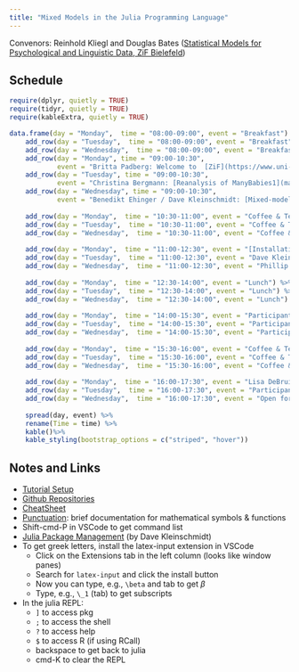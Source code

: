 ```yaml
---
title: "Mixed Models in the Julia Programming Language"
---
```


Convenors: Reinhold Kliegl and Douglas Bates ([Statistical Models for Psychological and Linguistic Data, ZiF Bielefeld](https://www.uni-bielefeld.de/(en)/ZiF/KG/2019StatModels/))

## Schedule

```r
require(dplyr, quietly = TRUE)
require(tidyr, quietly = TRUE)
require(kableExtra, quietly = TRUE)

data.frame(day = "Monday",  time = "08:00-09:00", event = "Breakfast") %>%
    add_row(day = "Tuesday",  time = "08:00-09:00", event = "Breakfast") %>%
    add_row(day = "Wednesday",  time = "08:00-09:00", event = "Breakfast") %>%
    add_row(day = "Monday", time = "09:00-10:30", 
            event = "Britta Padberg: Welcome to  [ZiF](https://www.uni-bielefeld.de/(en)/ZiF/)\n\nDouglas Bates: [Introduction to the Julia-based MixedModels package](intro.html)") %>%
    add_row(day = "Tuesday", time = "09:00-10:30", 
            event = "Christina Bergmann: [Reanalysis of ManyBabies1](manybabies.html)") %>%
    add_row(day = "Wednesday", time = "09:00-10:30", 
            event = "Benedikt Ehinger / Dave Kleinschmidt: [Mixed-model timeseries analysis](https://www.unfoldtoolbox.org/index.html), see [Julia version - very alpha](https://github.com/unfoldtoolbox/unfold.jl)\n\nHannes Matuschek: [Prewhitening of LMMs](https://github.com/RePsychLing/PreWhitening)") %>%
    
    add_row(day = "Monday",  time = "10:30-11:00", event = "Coffee & Tea") %>%
    add_row(day = "Tuesday",  time = "10:30-11:00", event = "Coffee & Tea") %>%
    add_row(day = "Wednesday",  time = "10:30-11:00", event = "Coffee & Tea") %>%
    
    add_row(day = "Monday",  time = "11:00-12:30", event = "[Installation Check](https://github.com/RePsychLing/TutorialSetup)\n\nReinhold Kliegl: [Workflow for a complex LMM example](complex.html)") %>%
    add_row(day = "Tuesday",  time = "11:00-12:30", event = "Dave Kleinschmidt: [StatsModels.jl tour: Contrasts, `@formula`, and Terms](https://repsychling.github.io/contrasts-and-formula/)\n\nBayoan Calderon: Setup of a Julia environment and projects](https://github.com/RePsychLing/Julia-Tips)") %>%
    add_row(day = "Wednesday",  time = "11:00-12:30", event = "Phillip Alday: [MixedModels-lme4 bridge](https://github.com/RePsychLing/MixedModels-lme4-bridge)\n\nDouglas Bates: [Parametric bootstrapping](https://github.com/RePsychLing/Bootstrapping)\n\nPhillip Alday: [Parallel threads](https://github.com/RePsychLing/Parallelism)") %>%
    
    add_row(day = "Monday",  time = "12:30-14:00", event = "Lunch") %>%
    add_row(day = "Tuesday",  time = "12:30-14:00", event = "Lunch") %>%
    add_row(day = "Wednesday",  time = "12:30-14:00", event = "Lunch") %>%
    
    add_row(day = "Monday",  time = "14:00-15:30", event = "Participant Issues") %>%
    add_row(day = "Tuesday",  time = "14:00-15:30", event = "Participant Issues") %>%
    add_row(day = "Wednesday",  time = "14:00-15:30", event = "Participant Issues") %>%
    
    add_row(day = "Monday",  time = "15:30-16:00", event = "Coffee & Tea") %>%
    add_row(day = "Tuesday",  time = "15:30-16:00", event = "Coffee & Tea") %>%
    add_row(day = "Wednesday",  time = "15:30-16:00", event = "Coffee & Tea") %>%
    
    add_row(day = "Monday",  time = "16:00-17:30", event = "Lisa DeBruine: [Power simulation](powersim.html)") %>%
    add_row(day = "Tuesday",  time = "16:00-17:30", event = "Participant Issues") %>%
    add_row(day = "Wednesday",  time = "16:00-17:30", event = "Open forum feedback") %>%
    
    spread(day, event) %>%
    rename(Time = time) %>%
    kable()%>%
    kable_styling(bootstrap_options = c("striped", "hover"))
```


## Notes and Links

* [Tutorial Setup](https://github.com/RePsychLing/TutorialSetup)
* [Github Repositories](https://github.com/RePsychLing)
* [CheatSheet](https://juliadocs.github.io/Julia-Cheat-Sheet/)
* [Punctuation](https://docs.julialang.org/en/v1/base/punctuation/): brief documentation for mathematical symbols & functions
* Shift-cmd-P in VSCode to get command list
* [Julia Package Management](pkg.html) (by Dave Kleinschmidt)
* To get greek letters, install the latex-input extension in VSCode
    - Click on the Extensions tab in the left column (looks like window panes)
    - Search for `latex-input` and click the install button
    - Now you can type, e.g., `\beta` and tab to get $\beta$
    - Type, e.g., `\_1` (tab) to get subscripts
* In the julia REPL:
    - `]` to access pkg
    - `;` to access the shell
    - `?` to access help
    - `$` to access R (if using RCall)
    - backspace to get back to julia
    - cmd-K to clear the REPL


    
